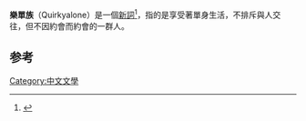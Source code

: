 '''樂單族'''（Quirkyalone）是一個[[新詞|新詞]]<ref>{{Cite book|title=从Hello到玩转英语|last=李霞编著|first=|publisher=北京：中国纺织出版社|year=2015年1月|isbn=978-7-5180-1112-4|location=|pages=187}}</ref>，指的是享受著單身生活，不排斥與人交往，但不因約會而約會的一群人。

==参考==
{{reflist}}

[[Category:中文文學|Category:中文文學]]